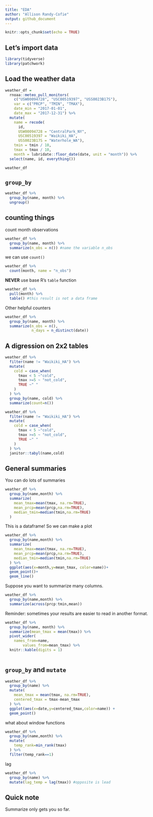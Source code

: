 ```yaml
---
title: "EDA"
author: "Allison Randy-Cofie"
output: github_document
---
```


```r
knitr::opts_chunk$set(echo = TRUE)
```

## Let's import data
```r
library(tidyverse)
library(patchwork)
```

## Load the weather data

```r
weather_df = 
  rnoaa::meteo_pull_monitors(
    c("USW00094728", "USC00519397", "USS0023B17S"),
    var = c("PRCP", "TMIN", "TMAX"), 
    date_min = "2017-01-01",
    date_max = "2017-12-31") %>%
  mutate(
    name = recode(
      id, 
      USW00094728 = "CentralPark_NY", 
      USC00519397 = "Waikiki_HA",
      USS0023B17S = "Waterhole_WA"),
    tmin = tmin / 10,
    tmax = tmax / 10,
    month = lubridate::floor_date(date, unit = "month")) %>%
  select(name, id, everything())

weather_df
```

## `group_by`
```r
weather_df %>% 
  group_by(name, month) %>% 
  ungroup()
```


## counting things
count month observations
```r
weather_df %>% 
  group_by(name, month) %>% 
  summarize(n_obs = n()) #name the variable n_obs
```

we can use `count()`
```r
weather_df %>% 
  count(month, name = "n_obs")
```

**NEVER** use base R's `table` function
```r
weather_df %>% 
  pull(month) %>% 
  table() #this result is not a data frame
```


Other helpful counters
```r
weather_df %>% 
  group_by(name, month) %>% 
  summarize(n_obs = n(),
            n_days = n_distinct(date))
```


## A digression on 2x2 tables
```r
weather_df %>% 
  filter(name != "Waikiki_HA") %>% 
  mutate(
    cold = case_when(
      tmax < 5 ~"cold",
      tmax >=5 ~ "not_cold",
      TRUE ~" "
    )
  ) %>% 
  group_by(name, cold) %>% 
  summarize(count=n())
```


```r
weather_df %>% 
  filter(name != "Waikiki_HA") %>% 
  mutate(
    cold = case_when(
      tmax < 5 ~"cold",
      tmax >=5 ~ "not_cold",
      TRUE ~" "
    )
  ) %>% 
  janitor::tabyl(name,cold)
```


## General summaries

You can do lots of summaries

```r
weather_df %>% 
  group_by(name,month) %>% 
  summarize(
    mean_tmax=mean(tmax, na.rm=TRUE),
    mean_prcp=mean(prcp,na.rm=TRUE),
    median_tmin=median(tmin,na.rm=TRUE)
  )
```


This is a dataframe! So we can make a plot
```r
weather_df %>% 
  group_by(name,month) %>% 
  summarize(
    mean_tmax=mean(tmax, na.rm=TRUE),
    mean_prcp=mean(prcp,na.rm=TRUE),
    median_tmin=median(tmin,na.rm=TRUE)
  ) %>% 
  ggplot(aes(x=month,y=mean_tmax, color=name))+
  geom_point()+
  geom_line()
```


Suppose you want to summarize many columns.
```r
weather_df %>% 
  group_by(name,month) %>% 
  summarize(across(prcp:tmin,mean))
```

Reminder: sometimes your results are easier to read in another format.

```r
weather_df %>% 
  group_by(name, month) %>% 
  summarize(mean_tmax = mean(tmax)) %>% 
  pivot_wider(
    names_from=name,
        values_from=mean_tmax) %>% 
  knitr::kable(digits = 1)
  
```

## `group_by` and `mutate`

```r
weather_df %>% 
  group_by(name) %>% 
  mutate(
    mean_tmax = mean(tmax, na.rm=TRUE),
    centered_tmax = tmax-mean_tmax
  ) %>% 
  ggplot(aes(x=date,y=centered_tmax,color=name)) +
  geom_point()
```


what about window functions
```r
weather_df %>% 
  group_by(name,month) %>% 
  mutate(
    temp_rank=min_rank(tmax)
  ) %>% 
  filter(temp_rank==1)
```

lag
```r
weather_df %>% 
  group_by(name) %>% 
  mutate(lag_temp = lag(tmax)) #opposite is lead
```


## Quick note
Summarize only gets you so far.

